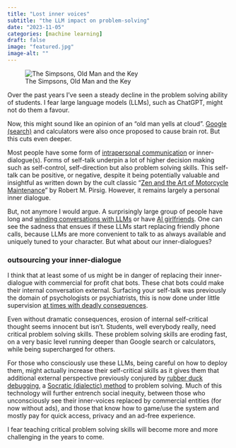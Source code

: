 ```yaml
---
title: "Lost inner voices"
subtitle: "the LLM impact on problem-solving"
date: "2023-11-05"
categories: [machine learning]
draft: false
image: "featured.jpg"
image-alt: ""
---
```


![The Simpsons, Old Man and the Key](featured.jpg){.preview-image}

Over the past years I've seen a steady decline in the problem solving ability of students. I fear large language models (LLMs), such as ChatGPT, might not do them a favour. 

Now, this might sound like an opinion of an "old man yells at cloud". [Google (search)](https://www.npr.org/2010/06/02/127370598/the-shallows-this-is-your-brain-online) and calculators were also once proposed to cause brain rot. But this cuts even deeper.

Most people have some form of [intrapersonal communication](https://en.wikipedia.org/wiki/Intrapersonal_communication) or inner-dialogue(s). Forms of self-talk underpin a lot of higher decision making such as self-control, self-direction but also problem solving skills. This self-talk can be positive, or negative, despite it being potentially valuable and insightful as written down by the cult classic "[Zen and the Art of Motorcycle Maintenance](https://en.wikipedia.org/wiki/Zen_and_the_Art_of_Motorcycle_Maintenance)" by Robert M. Pirsig. However, it remains largely a personal inner dialogue.

But, not anymore I would argue. A surprisingly large group of people have long and [winding conversations with LLMs](https://arstechnica.com/information-technology/2023/10/people-are-speaking-with-chatgpt-for-hours-bringing-2013s-her-closer-to-reality/) or have [AI girlfriends](https://thehill.com/opinion/technology/4218666-ai-girlfriends-are-ruining-an-entire-generation-of-men/). One can see the sadness that ensues if these LLMs start replacing friendly phone calls, because LLMs are more convenient to talk to as always available and uniquely tuned to your character. But what about our inner-dialogues? 

### outsourcing your inner-dialogue

I think that at least some of us might be in danger of replacing their inner-dialogue with commercial for profit chat bots. These chat bots could make their internal conversation external. Surfacing your self-talk was previously the domain of psychologists or psychiatrists, this is now done under little supervision [at times with deadly consequences](https://www.vice.com/en/article/pkadgm/man-dies-by-suicide-after-talking-with-ai-chatbot-widow-says).

Even without dramatic consequences, erosion of internal self-critical thought seems innocent but isn't. Students, well everybody really, need critical problem solving skills. These problem solving skills are eroding fast, on a very basic level running deeper than Google search or calculators, while being supercharged for others.

For those who consciously use these LLMs, being careful on how to deploy them, might actually increase their self-critical skills as it gives them that additional external perspective previously conjured by [rubber duck debugging](https://en.wikipedia.org/wiki/Rubber_duck_debugging), a [Socratic (dialectic) method](https://en.wikipedia.org/wiki/Socratic_method) to problem solving. Much of this technology will further entrench social inequity, between those who unconsciously see their inner-voices replaced by commercial entities (for now without ads), and those that know how to game/use the system and mostly pay for quick access, privacy and an ad-free experience.

I fear teaching critical problem solving skills will become more and more challenging in the years to come.
